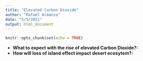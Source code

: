 ```yaml
---
title: "Elevated Carbon Dioxide"
author: "Rafael Almanza"
date: "5/5/2021"
output: html_document
---
```


```r
knitr::opts_chunk$set(echo = TRUE)
```
- __What to expect with the rise of elevated Carbon Dioxide?:__ 
- __How will loss of island effect impact desert ecosytem?:__ 
